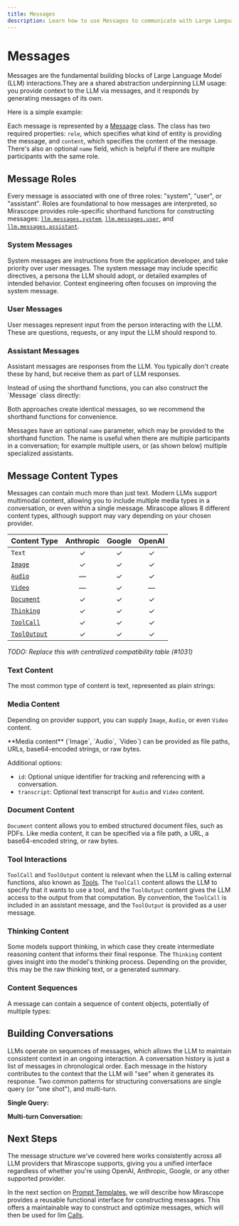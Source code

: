 ```yaml
---
title: Messages
description: Learn how to use Messages to communicate with Large Language Models (LLMs) in Mirascope.
---
```


# Messages

Messages are the fundamental building blocks of Large Language Model (LLM) interactions.They are a shared abstraction underpinning LLM usage: you provide context to the LLM via messages, and it responds by generating messages of its own.

Here is a simple example:

<CodeExample file="examples/messages/manual.py" lines="1-4" />

Each message is represented by a [Message](/docs/api/messages#message) class. The class has two required properties: `role`, which specifies what kind of entity is providing the message, and `content`, which specifies the content of the message. There's also an optional `name` field, which is helpful if there are multiple participants with the same role.

## Message Roles

Every message is associated with one of three roles: "system", "user", or "assistant". Roles are foundational to how messages are interpreted, so Mirascope provides role-specific shorthand functions for constructing messages:
[`llm.messages.system`](/docs/api/messages#system),
[`llm.messages.user`](/docs/api/messages#user),
and [`llm.messages.assistant`](/docs/api/messages#assistant).

### System Messages

System messages are instructions from the application developer, and take priority over user messages. The system message may include specific directives, a persona the LLM should adopt, or detailed examples of intended behavior. Context engineering often focuses on improving the system message.

<CodeExample file="examples/messages/shorthand.py" lines="3-5" />

### User Messages

User messages represent input from the person interacting with the LLM. These are questions, requests, or any input the LLM should respond to.

<CodeExample file="examples/messages/shorthand.py" lines="6-6" />

### Assistant Messages

Assistant messages are responses from the LLM. You typically don't create these by hand, but receive them as part of LLM responses.

<CodeExample file="examples/messages/shorthand.py" lines="7-9" />

<Note title="Manual Message Construction" collapsible={true} defaultOpen={false}>
Instead of using the shorthand functions, you can also construct the `Message` class directly:

<CodeExample file="examples/messages/manual.py" lines="6-14" />

Both approaches create identical messages, so we recommend the shorthand functions for convenience.

</Note>

<Info title="Message Names" collapsible={true} defaultOpen={false}>

Messages have an optional `name` parameter, which may be provided to the
shorthand function. The name is useful when there are multiple participants in a conversation; for example multiple users, or (as shown below) multiple specialized assistants.

<CodeExample file="examples/messages/conversations.py" lines="15-25" />

</Info>

## Message Content Types

Messages can contain much more than just text. Modern LLMs support multimodal content, allowing you to include multiple media types in a conversation, or even within a single message. Mirascope allows 8 different content types, although support may vary depending on your chosen provider.

| Content Type                                 | Anthropic | Google | OpenAI |
| -------------------------------------------- | :-------: | :----: | :----: |
| `Text`                                       |     ✓     |   ✓    |   ✓    |
| [`Image`](/docs/api/content#image)           |     ✓     |   ✓    |   ✓    |
| [`Audio`](/docs/api/content#audio)           |     —     |   ✓    |   ✓    |
| [`Video`](/docs/api/content#video)           |     —     |   ✓    |   —    |
| [`Document`](/docs/api/content#document)     |     ✓     |   ✓    |   ✓    |
| [`Thinking`](/docs/api/content#thinking)     |     ✓     |   ✓    |   ✓    |
| [`ToolCall`](/docs/api/content#toolcall)     |     ✓     |   ✓    |   ✓    |
| [`ToolOutput`](/docs/api/content#tooloutput) |     ✓     |   ✓    |   ✓    |

_TODO: Replace this with centralized compatibility table (#1031)_

### Text Content

The most common type of content is text, represented as plain strings:

<CodeExample file="examples/messages/content.py" lines="3-3" />

### Media Content

Depending on provider support, you can supply `Image`, `Audio`, or even `Video` content.

<CodeExample file="examples/messages/content.py" lines="5-10" />

<CodeExample file="examples/messages/content.py" lines="12-18" />

<CodeExample file="examples/messages/content.py" lines="20-26" />

<Info>
**Media content** (`Image`, `Audio`, `Video`) can be provided as file paths, URLs, base64-encoded strings, or raw bytes.

Additional options:

- `id`: Optional unique identifier for tracking and referencing with a conversation.
- `transcript`: Optional text transcript for `Audio` and `Video` content.

</Info>

### Document Content

`Document` content allows you to embed structured document files, such as PDFs. Like media content, it can be specified via a file path, a URL, a base64-encoded string, or raw bytes.

<CodeExample file="examples/messages/content.py" lines="28-34" />

### Tool Interactions

`ToolCall` and `ToolOutput` content is relevant when the LLM is calling external functions, also known as [Tools](./tools). The `ToolCall` content allows the LLM to specify that it wants to use a tool, and the `ToolOutput` content gives the LLM access to the output from that computation. By convention, the `ToolCall` is included in an assistant message, and the `ToolOutput` is provided as a user message.

<CodeExample file="examples/messages/content.py" lines="36-47" />

### Thinking Content

Some models support thinking, in which case they create intermediate reasoning content that informs their final response. The `Thinking` content gives insight into the model's thinking process. Depending on the provider, this may be the raw thinking text, or a generated summary.

<CodeExample file="examples/messages/content.py" lines="49-59" />

### Content Sequences

A message can contain a sequence of content objects, potentially of multiple types:

<CodeExample file="examples/messages/content.py" lines="61-70" />

## Building Conversations

LLMs operate on sequences of messages, which allows the LLM to maintain consistent context in an ongoing interaction. A conversation history is just a list of messages in chronological order. Each message in the history contributes to the context that the LLM will "see" when it generates its response. Two common patterns for structuring conversations are single query (or "one shot"), and multi-turn.

**Single Query:**

<CodeExample file="examples/messages/conversations.py" lines="3-5" />

**Multi-turn Conversation:**

<CodeExample file="examples/messages/conversations.py" lines="7-13" />

## Next Steps

The message structure we've covered here works consistently across all LLM providers that Mirascope supports, giving you a unified interface regardless of whether you're using OpenAI, Anthropic, Google, or any other supported provider.

In the next section on [Prompt Templates](./prompt-templates), we will describe how Mirascope provides a reusable functional interface for constructing messages. This offers a maintainable way to construct and optimize messages, which will then be used for llm [Calls](./calls).

